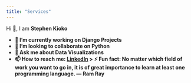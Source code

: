 ```yaml
---
title: "Services"
---
```


Hi 👋, I am <b>
Stephen Kioko

- 🔭 I’m currently working on Django Projects
-  👯 I’m looking to collaborate on Python
-  💬 Ask me about Data Visualizations
-  📫 How to reach me: [LinkedIn](https://www.linkedin.com/in/stephen-kioko-870137102/)
>  ⚡ Fun fact: No matter which field of work you want to go in, it is of great importance to learn at least one programming language. ― Ram Ray



